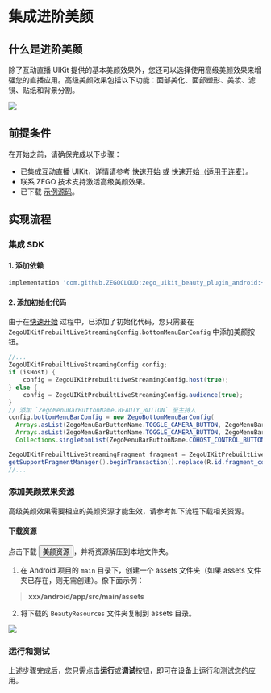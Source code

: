 # 集成进阶美颜


## 什么是进阶美颜

除了互动直播 UIKit 提供的基本美颜效果外，您还可以选择使用高级美颜效果来增强您的直播应用。高级美颜效果包括以下功能：面部美化、面部塑形、美妆、滤镜、贴纸和背景分割。


<Frame width="256" height="auto" caption="">
  <img src="https://doc-media.zego.im/sdk-doc/Pics/ZegoUIKit/live/effects/android/effects.png" />
</Frame>


## 前提条件

在开始之前，请确保完成以下步骤：

- 已集成互动直播 UIKit，详情请参考 [快速开始](../Quick%20start/Quick%20start.mdx) 或 [快速开始（适用于连麦）](../Quick%20start/Quick%20start%20(with%20cohosting).mdx)。
- 联系 ZEGO 技术支持激活高级美颜效果。
- 已下载 [示例源码](https://github.com/ZEGOCLOUD/zego_uikit_prebuilt_live_streaming_effects_demo_android)。

## 实现流程

### 集成 SDK

#### 1. 添加依赖

```groovy
implementation 'com.github.ZEGOCLOUD:zego_uikit_beauty_plugin_android:+'
``` 

#### 2. 添加初始化代码

由于在[快速开始](../Quick%20start/Quick%20start.mdx) 过程中，已添加了初始化代码，您只需要在 `ZegoUIKitPrebuiltLiveStreamingConfig.bottomMenuBarConfig` 中添加美颜按钮。

```java
//...
ZegoUIKitPrebuiltLiveStreamingConfig config;
if (isHost) {
    config = ZegoUIKitPrebuiltLiveStreamingConfig.host(true);
} else {
    config = ZegoUIKitPrebuiltLiveStreamingConfig.audience(true);
}
// 添加 `ZegoMenuBarButtonName.BEAUTY_BUTTON` 至主持人
config.bottomMenuBarConfig = new ZegoBottomMenuBarConfig(
  Arrays.asList(ZegoMenuBarButtonName.TOGGLE_CAMERA_BUTTON, ZegoMenuBarButtonName.TOGGLE_MICROPHONE_BUTTON,ZegoMenuBarButtonName.SWITCH_CAMERA_FACING_BUTTON, ZegoMenuBarButtonName.BEAUTY_BUTTON),
  Arrays.asList(ZegoMenuBarButtonName.TOGGLE_CAMERA_BUTTON, ZegoMenuBarButtonName.TOGGLE_MICROPHONE_BUTTON,ZegoMenuBarButtonName.COHOST_CONTROL_BUTTON),
  Collections.singletonList(ZegoMenuBarButtonName.COHOST_CONTROL_BUTTON));

ZegoUIKitPrebuiltLiveStreamingFragment fragment = ZegoUIKitPrebuiltLiveStreamingFragment.newInstance(appID,appSign, userID, userName, liveID, config);
getSupportFragmentManager().beginTransaction().replace(R.id.fragment_container, fragment).commitNow();
//...
```

### 添加美颜效果资源

高级美颜效果需要相应的美颜资源才能生效，请参考如下流程下载相关资源。

#### 下载资源

点击下载 <Button primary-color="NavyBlue" target="_blank" href="https://artifact-sdk.zego.im/sdk-doc/Pics/zegocloud/uikit/BeautyResources.zip">美颜资源</Button>，并将资源解压到本地文件夹。


1. 在 Android 项目的 `main` 目录下，创建一个 assets 文件夹（如果 assets 文件夹已存在，则无需创建）。像下面示例：
> **xxx/android/app/src/main/assets**

2. 将下载的 `BeautyResources` 文件夹复制到 assets 目录。

<Frame width="100%" height="auto" caption="">
  <img src="https://doc-media.zego.im/sdk-doc/Pics/ZegoUIKit/live/effects/android/resources.png" />
</Frame>

### 运行和测试

上述步骤完成后，您只需点击**运行**或**调试**按钮，即可在设备上运行和测试您的应用。

